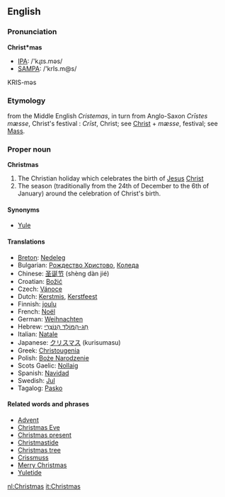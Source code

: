 ==English==

===Pronunciation===
'''Christ*mas'''
*[[IPA]]: /'kɻɪs.məs/
*[[SAMPA]]: /'krIs.m@s/
KRIS-məs

===Etymology===
from the Middle English ''Cristemas'', in turn from Anglo-Saxon ''Cr&#x012B;stes mæsse'', Christ's festival  : ''Cr&#x012B;st'', Christ; see [[Christ]] + ''mæsse'', festival; see [[Mass]].

===Proper noun===
'''Christmas'''

# The Christian holiday which celebrates the birth of [[Jesus]] [[Christ]]
# The season (traditionally from the 24th of December to the 6th of January) around the celebration of Christ's birth.

====Synonyms====
*[[Yule]]

====Translations====
*[[Breton]]: [[Nedeleg]]
*Bulgarian: [[Рождество Христово]], [[Коледа]]
*Chinese: [[圣诞节]] (shèng dàn jié)
*Croatian: [[Božić]]
*Czech: [[Vánoce]]
*Dutch: [[Kerstmis]], [[Kerstfeest]]
*Finnish: [[joulu]]
*French: [[Noël]]
*German: [[Weihnachten]]
*Hebrew: [[חג-המולד הנוצרי|חַג-הַמּוֹלָד הַנּוֹצְרִי]]<!-- actually uses a hyphen rather than a maqaf in my dictionary -->
*Italian: [[Natale]]
*Japanese: [[クリスマス]] (kurisumasu)
*Greek: [[Christougenia]]
*Polish: [[Boże Narodzenie]]
*Scots Gaelic: [[Nollaig]]
*Spanish: [[Navidad]] 
*Swedish: [[Jul]]
*Tagalog: [[Pasko]]

====Related words and phrases====
*[[Advent]]
*[[Christmas Eve]]
*[[Christmas present]]
*[[Christmastide]]
*[[Christmas tree]]
*[[Crissmuss]]
*[[Merry Christmas]]
*[[Yuletide]]

[[nl:Christmas]]
[[it:Christmas]]